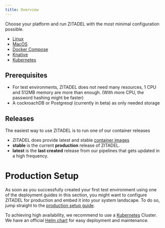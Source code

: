 ```yaml
---
title: Overview
---
```


Choose your platform and run ZITADEL with the most minimal configuration possible.

- [Linux](./linux)
- [MacOS](./macos)
- [Docker Compose](./compose)
- [Knative](./knative)
- [Kubernetes](./kubernetes)

## Prerequisites

- For test environments, ZITADEL does not need many resources, 1 CPU and 512MB memory are more than enough. (With more CPU, the password hashing might be faster)
- A cockroachDB or Postgresql (currently in beta) as only needed storage

## Releases

The easiest way to use ZITADEL is to run one of our container releases

- ZITADEL does provide latest and stable [container images](https://github.com/zitadel/zitadel/pkgs/container/zitadel)
- **stable** is the current **production** release of ZITADEL.
- **latest** is the **last created** release from our pipelines that gets updated in a high frequency.

# Production Setup

As soon as you successfully created your first test environment using one of the deployment guides in this section,
you might want to configure ZITADEL for production and embed it into your system landscape.
To do so, jump straight to the [production setup guide](/docs/self-hosting/manage/production).

To achieving high availability, we recommend to use a [Kubernetes](https://kubernetes.io/docs/home/) Cluster.
We have an official [Helm chart](https://artifacthub.io/packages/helm/zitadel/zitadel) for easy deployment and maintenance.
